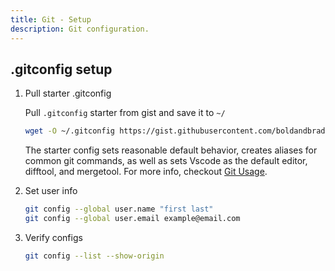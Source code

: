 ```yaml
---
title: Git - Setup
description: Git configuration.
---
```


## .gitconfig setup

1. Pull starter .gitconfig

   Pull `.gitconfig` starter from gist and save it to `~/`

   ```zsh
   wget -O ~/.gitconfig https://gist.githubusercontent.com/boldandbrad/538236e794f544f8fe9df0e8bde4c3f2/raw
   ```

   The starter config sets reasonable default behavior, creates aliases for
   common git commands, as well as sets Vscode as the default editor, difftool,
   and mergetool. For more info, checkout [Git Usage](usage.md).

2. Set user info

   ```zsh
   git config --global user.name "first last"
   git config --global user.email example@email.com
   ```

3. Verify configs

   ```zsh
   git config --list --show-origin
   ```
